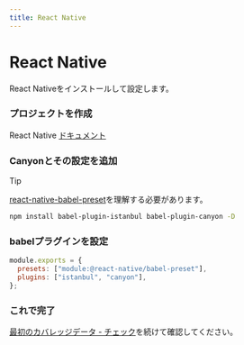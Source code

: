 ```yaml
---
title: React Native
---
```


# React Native


React Nativeをインストールして設定します。

<Steps>

  ### プロジェクトを作成

  React Native [ドキュメント](https://reactnative.dev/)

  ### Canyonとその設定を追加

  > [!TIP]
  >
  > [react-native-babel-preset](https://reactnative.dev/docs/javascript-environment#javascript-syntax-transformers)を理解する必要があります。


  ```sh npm2yarn copy
  npm install babel-plugin-istanbul babel-plugin-canyon -D
  ```

  ### babelプラグインを設定

  ```js filename="babel.config.js" {3} copy
  module.exports = {
    presets: ["module:@react-native/babel-preset"],
    plugins: ["istanbul", "canyon"],
  };
  ```

  ### これで完了
  [最初のカバレッジデータ - チェック](/docs/getting-started/first-coverage#%E6%A3%80%E6%9F%A5)を続けて確認してください。
</Steps> 